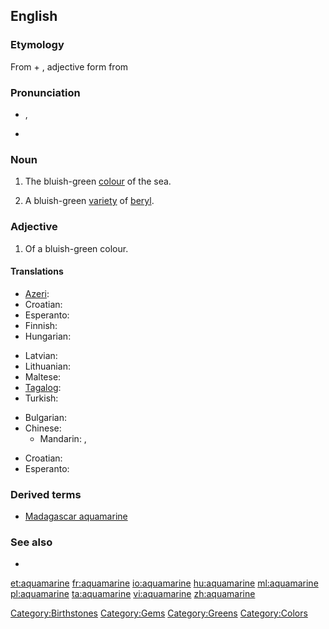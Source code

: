 {{wikipedia}}
==English==

===Etymology===
From {{etyl|la}} {{term|aqua||water|lang=la}} + {{term|marinus||marine|lang=la}}, adjective form from {{term|mare||sea|lang=la}}

===Pronunciation===
* {{a|UK}} {{IPA|/ˌæ.kwə.məˈɹiːn/}}, {{SAMPA|/%{.kw@.m@"ri:n/}}
* {{rhymes|iːn}}

===Noun===
{{en-noun}}

# The bluish-green [[colour]] of the sea.
#: {{color panel|70DB93}}
# A bluish-green [[variety]] of [[beryl]].

===Adjective===
{{en-adj|-}}

# Of a bluish-green colour.

====Translations====
{{trans-top|aquamarine colour}}
* [[Azeri]]: {{t|az|akuamarin}}
* Croatian: {{t-|hr|akvamarin|m}}
* Esperanto: {{t-|eo|akvamarina|xs=Esperanto}}
* Finnish: {{t-|fi|akvamariini}}
* Hungarian: {{t|hu|akvamarin}}
{{trans-mid}}
* Latvian: {{t|lv|akvamarīns|m}}
* Lithuanian: {{t|lt|akvamarinas|m}}
* Maltese: {{t|mt|akwamarin|xs=Maltese}}
* [[Tagalog]]: {{t|tl|akwamarin|m}}
* Turkish: {{t|tr|camgöbeği}}
{{trans-bottom}}

{{trans-top|type of beryl}}
* Bulgarian: {{t|bg|аквамарин}}
* Chinese:
** Mandarin: {{t-|cmn|海藍寶石|sc=Hani}}, {{t-|cmn|海蓝宝石|tr=hǎilán bǎoshí|sc=Hani}}
{{trans-mid}}
* Croatian: {{t-|hr|akvamarin|m}}
* Esperanto: {{t-|eo|akvamarino|xs=Esperanto}}
{{trans-bottom}}

===Derived terms===
* [[Madagascar aquamarine]]

===See also===
* {{list|en|blues}}

[[Category:Birthstones]]
[[Category:Gems]]
[[Category:Greens]]
[[Category:Colors]]

[[et:aquamarine]]
[[fr:aquamarine]]
[[io:aquamarine]]
[[hu:aquamarine]]
[[ml:aquamarine]]
[[pl:aquamarine]]
[[ta:aquamarine]]
[[vi:aquamarine]]
[[zh:aquamarine]]